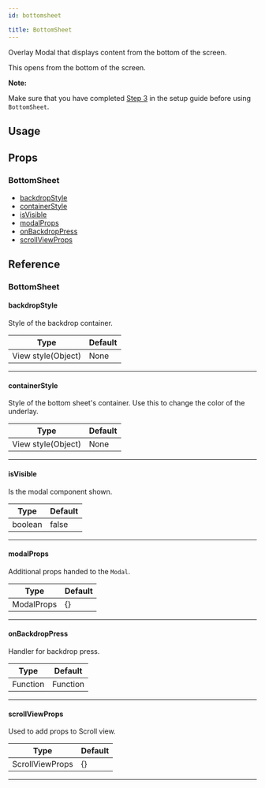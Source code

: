 ```yaml
---
id: bottomsheet

title: BottomSheet
---
```






Overlay Modal that displays content from the bottom of the screen.

This opens from the bottom of the screen.

**Note:**

Make sure that you have completed [Step 3](/docs/installation.md#install-react-native-safe-area-context) in the setup guide before using `BottomSheet`.

## Usage

<Usage />

## Props

### BottomSheet

- [backdropStyle](#backdropstyle)
- [containerStyle](#containerstyle)
- [isVisible](#isvisible)
- [modalProps](#modalprops)
- [onBackdropPress](#onbackdroppress)
- [scrollViewProps](#scrollviewprops)

## Reference

### BottomSheet

#### backdropStyle

Style of the backdrop container.

| Type               | Default |
| ------------------ | ------- |
| View style(Object) | None    |

---

#### containerStyle

Style of the bottom sheet's container. Use this to change the color of the underlay.

| Type               | Default |
| ------------------ | ------- |
| View style(Object) | None    |

---

#### isVisible

Is the modal component shown.

| Type    | Default |
| ------- | ------- |
| boolean | false   |

---

#### modalProps

Additional props handed to the `Modal`.

| Type       | Default |
| ---------- | ------- |
| ModalProps | {}      |

---

#### onBackdropPress

Handler for backdrop press.

| Type     | Default  |
| -------- | -------- |
| Function | Function |

---

#### scrollViewProps

Used to add props to Scroll view.

| Type            | Default |
| --------------- | ------- |
| ScrollViewProps | {}      |

---

